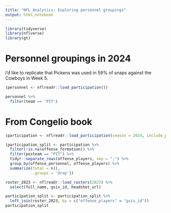 ```yaml
---
title: "NFL Analytics: Exploring personnel groupings"
output: html_notebook
---
```


```r
library(tidyverse)
library(nflverse)
library(gt)
```

# Personnel groupings in 2024

I'd like to replicate that Pickens was used in 59% of snaps against the Cowboys in Week 5.

```r
(personnel <- nflreadr::load_participation())
```

```r
personnel %>% 
  filter(team == 'PIT')
```



# From Congelio book

```r
(participation <- nflreadr::load_participation(season = 2024, include_pbp = TRUE))
```


```r
(participation_split <- participation %>%
  filter(!is.na(offense_formation)) %>%
  filter(posteam == "PIT") %>%
  tidyr::separate_rows(offense_players, sep = ";") %>%
  group_by(offense_personnel, offense_players) %>%
  summarize(total = n(),
            .groups = 'drop'))
```

```r
roster_2023 <- nflreadr::load_rosters(2023) %>%
  select(full_name, gsis_id, headshot_url)
```


```r
participation_split <- participation_split %>%
  left_join(roster_2023, by = c("offense_players" = "gsis_id"))
participation_split
```